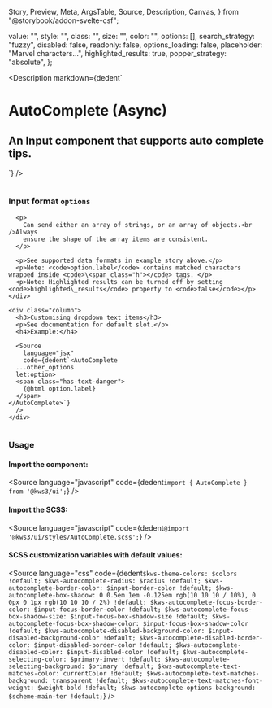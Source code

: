   Story,
  Preview,
  Meta,
  ArgsTable,
  Source,
  Description,
  Canvas,
} from "@storybook/addon-svelte-csf";

  value: "",
  style: "",
  class: "",
  size: "",
  color: "",
  options: [],
  search_strategy: "fuzzy",
  disabled: false,
  readonly: false,
  options_loading: false,
  placeholder: "Marvel characters...",
  highlighted_results: true,
  popper_strategy: "absolute",
};

<Version />

<Meta of={AutocompleteStories} />

<Description
  markdown={dedent`
# AutoComplete (Async)
## An Input component that supports auto complete tips.
`}
/>

<Canvas>
  <Story of={AutocompleteStories.AutoCompleteAsync} />
</Canvas>

<Controls />

<div class="notification is-primary is-light">
  <div class="columns">
    <div class="column">
      <h3>
        Input format <code>options</code>
      </h3>

      <p>
        Can send either an array of strings, or an array of objects.<br />Always
        ensure the shape of the array items are consistent.
      </p>

      <p>See supported data formats in example story above.</p>
      <p>Note: <code>option.label</code> contains matched characters wrapped inside <code>\<span class="h"></code> tags. </p>
      <p>Note: Highlighted results can be turned off by setting <code>highlighted\_results</code> property to <code>false</code></p>
    </div>

    <div class="column">
      <h3>Customising dropdown text items</h3>
      <p>See documentation for default slot.</p>
      <h4>Example:</h4>

      <Source
        language="jsx"
        code={dedent`<AutoComplete
      ...other_options
      let:option>
      <span class="has-text-danger">
        {@html option.label}
      </span>
    </AutoComplete>`}
      />
    </div>
  </div>
</div>

### Usage

#### Import the component:

<Source language="javascript" code={dedent`import { AutoComplete } from '@kws3/ui';`} />

#### Import the SCSS:

<Source language="javascript" code={dedent`@import '@kws3/ui/styles/AutoComplete.scss';`} />

#### SCSS customization variables with default values:

<Source
  language="css"
  code={dedent`
      $kws-theme-colors: $colors !default;
      $kws-autocomplete-radius: $radius !default;
      $kws-autocomplete-border-color: $input-border-color !default;
      $kws-autocomplete-box-shadow: 0 0.5em 1em -0.125em rgb(10 10 10 / 10%),
        0 0px 0 1px rgb(10 10 10 / 2%) !default;
      $kws-autocomplete-focus-border-color: $input-focus-border-color !default;
      $kws-autocomplete-focus-box-shadow-size: $input-focus-box-shadow-size !default;
      $kws-autocomplete-focus-box-shadow-color: $input-focus-box-shadow-color !default;
      $kws-autocomplete-disabled-background-color: $input-disabled-background-color !default;
      $kws-autocomplete-disabled-border-color: $input-disabled-border-color !default;
      $kws-autocomplete-disabled-color: $input-disabled-color !default;
      $kws-autocomplete-selecting-color: $primary-invert !default;
      $kws-autocomplete-selecting-background: $primary !default;
      $kws-autocomplete-text-matches-color: currentColor !default;
      $kws-autocomplete-text-matches-background: transparent !default;
      $kws-autocomplete-text-matches-font-weight: $weight-bold !default;
      $kws-autocomplete-options-background: $scheme-main-ter !default;
    `}
/>
